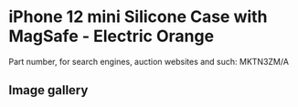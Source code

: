 # iPhone 12 mini Silicone Case with MagSafe - Electric Orange

Part number, for search engines, auction websites and such: MKTN3ZM/A

## Image gallery

<div style={{ width: "768px" }}>
  <GalleryComponent
    images={[
      {
        original: "/everysource/MKTN3",
        thumbnail: "/everypreview/MKTN3",
      },
      {
        original: "/everysource/MKTN3_AV01",
        thumbnail: "/everypreview/MKTN3_AV01",
      },
      {
        original: "/everysource/MKTN3_AV02",
        thumbnail: "/everypreview/MKTN3_AV02",
      },
      {
        original: "/everysource/MKTN3_AV03",
        thumbnail: "/everypreview/MKTN3_AV03",
      },
      {
        original: "/everysource/MKTN3_AV04",
        thumbnail: "/everypreview/MKTN3_AV04",
      },
      {
        original: "/everysource/MKTN3_AV05",
        thumbnail: "/everypreview/MKTN3_AV05",
      }
    ]}
  />
</div>